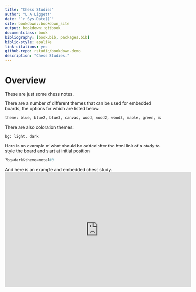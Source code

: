 ```yaml
--- 
title: "Chess Studies" 
author: "L A Liggett"
date: "`r Sys.Date()`"
site: bookdown::bookdown_site
output: bookdown::gitbook
documentclass: book
bibliography: [book.bib, packages.bib]
biblio-style: apalike
link-citations: yes
github-repo: rstudio/bookdown-demo
description: "Chess Studies."
---
```


# Overview 
These are just some chess notes.

There are a number of different themes that can be used for embedded boards, the options for which are listed below:

```python
theme: blue, blue2, blue3, canvas, wood, wood2, wood3, maple, green, marble, brown, leather, grey, metal, olive, purple
```

There are also coloration themes:

```python
bg: light, dark
```

Here is an example of what should be added after the html link of a study to style the board and start at initial position

```python
?bg=dark&theme=metal#0
```

And here is an example and embedded chess study.
<iframe width=600 height=371 src="https://lichess.org/study/embed/XRBWMn7r/SbFQHHBm?bg=dark&theme=metal#0" frameborder=0></iframe>
